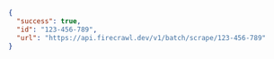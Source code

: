 ```json
{
  "success": true,
  "id": "123-456-789",
  "url": "https://api.firecrawl.dev/v1/batch/scrape/123-456-789"
}
```
